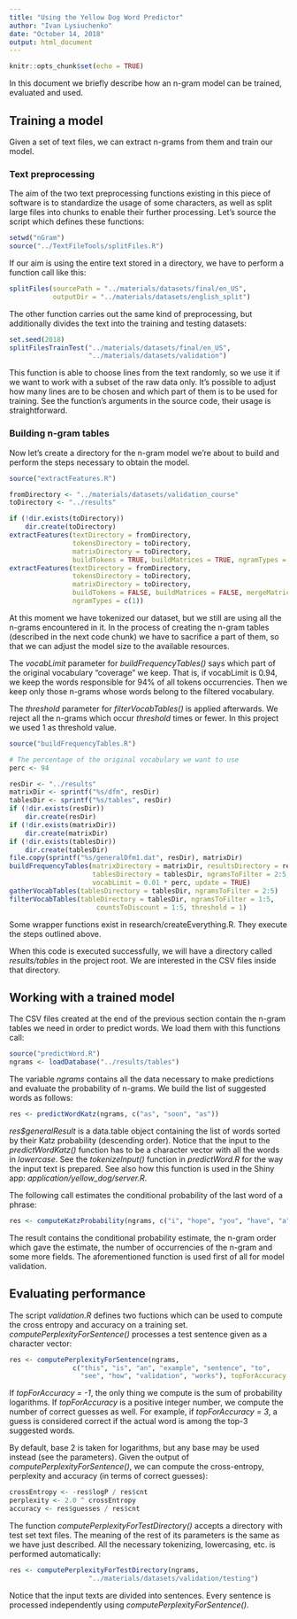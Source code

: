 ```yaml
---
title: "Using the Yellow Dog Word Predictor"
author: "Ivan Lysiuchenko"
date: "October 14, 2018"
output: html_document
---
```


```r
knitr::opts_chunk$set(echo = TRUE)
```

In this document we briefly describe how an n-gram model can be trained, evaluated
and used.

## Training a model

Given a set of text files, we can extract n-grams from them and train our model.

### Text preprocessing

The aim of the two text preprocessing functions existing in this piece of software
is to standardize the usage of some characters, as well as split large files into
chunks to enable their further processing. Let's source the script which defines
these functions:

```r
setwd("nGram")
source("../TextFileTools/splitFiles.R")
```

If our aim is using the entire text stored in a directory, we have to perform 
a function call like this:

```r
splitFiles(sourcePath = "../materials/datasets/final/en_US",
           outputDir = "../materials/datasets/english_split")
```

The other function carries out the same kind of preprocessing, but additionally
divides the text into the training and testing datasets:

```r
set.seed(2018)
splitFilesTrainTest("../materials/datasets/final/en_US",
                    "../materials/datasets/validation")
```

This function is able to choose lines from the text randomly, so we use it
if we want to work with a subset of the raw data only. It's possible to adjust
how many lines are to be chosen and which part of them is to be used for training.
See the function's arguments in the source code, their usage is straightforward.

### Building n-gram tables

Now let's create a directory for the n-gram model we're about to build and
perform the steps necessary to obtain the model.

```r
source("extractFeatures.R")

fromDirectory <- "../materials/datasets/validation_course"
toDirectory <- "../results"

if (!dir.exists(toDirectory))
    dir.create(toDirectory)
extractFeatures(textDirectory = fromDirectory,
                tokensDirectory = toDirectory,
                matrixDirectory = toDirectory,
                buildTokens = TRUE, buildMatrices = TRUE, ngramTypes = 1:5)
extractFeatures(textDirectory = fromDirectory,
                tokensDirectory = toDirectory,
                matrixDirectory = toDirectory,
                buildTokens = FALSE, buildMatrices = FALSE, mergeMatrices = TRUE,
                ngramTypes = c(1))
```

At this moment we have tokenized our dataset, but we still are using all the
n-grams encountered in it. In the process of creating the n-gram tables
(described in the next code chunk) we have to sacrifice a part of them, 
so that we can adjust the model size to the available resources.

The *vocabLimit* parameter for *buildFrequencyTables()* says which part of the original
vocabulary "coverage" we keep. That is, if vocabLimit is 0.94, we keep the words
responsible for 94% of all tokens occurrencies. Then we keep only those n-grams
whose words belong to the filtered vocabulary.

The *threshold* parameter for *filterVocabTables()* is applied afterwards. We reject
all the n-grams which occur *threshold* times or fewer. In this project
we used 1 as threshold value.

```r
source("buildFrequencyTables.R")

# The percentage of the original vocabulary we want to use
perc <- 94

resDir <- "../results"
matrixDir <- sprintf("%s/dfm", resDir)
tablesDir <- sprintf("%s/tables", resDir)
if (!dir.exists(resDir))
    dir.create(resDir)
if (!dir.exists(matrixDir))
    dir.create(matrixDir)
if (!dir.exists(tablesDir))
    dir.create(tablesDir)
file.copy(sprintf("%s/generalDfm1.dat", resDir), matrixDir)
buildFrequencyTables(matrixDirectory = matrixDir, resultsDirectory = resDir,
                     tablesDirectory = tablesDir, ngramsToFilter = 2:5,
                     vocabLimit = 0.01 * perc, update = TRUE)
gatherVocabTables(tablesDirectory = tablesDir, ngramsToFilter = 2:5)
filterVocabTables(tableDirectory = tablesDir, ngramsToFilter = 1:5,
                      countsToDiscount = 1:5, threshold = 1)
```

Some wrapper functions exist in research/createEverything.R. They execute
the steps outlined above.

When this code is executed successfully, we will have a directory called 
*results/tables* in the project root. We are interested in the CSV files inside that directory.

## Working with a trained model

The CSV files created at the end of the previous section contain the n-gram tables
we need in order to predict words. We load them with this functions call:

```r
source("predictWord.R")
ngrams <- loadDatabase("../results/tables")
```

The variable *ngrams* contains all the data necessary to make predictions and evaluate
the probability of n-grams. We build the list of suggested words as follows:

```r
res <- predictWordKatz(ngrams, c("as", "soon", "as"))
```

*res$generalResult* is a data.table object containing the list of words sorted by
their Katz probability (descending order). Notice that the input to the 
*predictWordKatz()* function has to be a character vector with all the words in
*lowercase*. See the *tokenizeInput()* function in *predictWord.R* for the way
the input text is prepared. See also how this function is used in the Shiny app:
*application/yellow_dog/server.R*.

The following call estimates the conditional probability of the last word of
a phrase:

```r
res <- computeKatzProbability(ngrams, c("i", "hope", "you", "have", "a"))
```

The result contains the conditional probability estimate, the n-gram order which
gave the estimate, the number of occurrencies of the n-gram and some more fields.
The aforementioned function is used first of all for model validation.

## Evaluating performance

The script *validation.R* defines two fuctions which can be used to compute
the cross entropy and accuracy on a training set. *computePerplexityForSentence()*
processes a test sentence given as a character vector:

```r
res <- computePerplexityForSentence(ngrams,
                c("this", "is", "an", "example", "sentence", "to",
                  "see", "how", "validation", "works"), topForAccuracy = 3)
```

If *topForAccuracy = -1*, the only thing we compute is the sum of probability
logarithms. If *topForAccuracy* is a positive integer number, we compute
the number of correct guesses as well. For example, if *topForAccuracy = 3*,
a guess is considered correct if the actual word is among the top-3
suggested words.

By default, base 2 is taken for logarithms, but any base may be used instead
(see the parameters). Given the output of *computePerplexityForSentence()*, we can compute the cross-entropy, perplexity and accuracy (in terms of correct guesses):

```r
crossEntropy <- -res$logP / res$cnt
perplexity <- 2.0 ^ crossEntropy
accuracy <- res$guesses / res$cnt
```

The function *computePerplexityForTestDirectory()* accepts a directory
with test set text files. The meaning of the rest of its parameters is the same as
we have just described. All the necessary tokenizing, lowercasing, etc. is
performed automatically:

```r
res <- computePerplexityForTestDirectory(ngrams, 
                    "../materials/datasets/validation/testing")
```

Notice that the input texts are divided into sentences. Every sentence is processed
independently using *computePerplexityForSentence()*.
